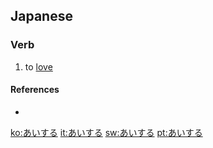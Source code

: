 ==Japanese==
===Verb===
{{ja-verb|type=3}}
# {{ja-def|愛する}} to [[love]]

====References====
* {{R:Kodansha}}

[[ko:あいする]]
[[it:あいする]]
[[sw:あいする]]
[[pt:あいする]]
